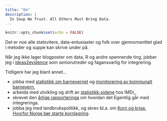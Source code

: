 ```yaml
---
title: "Om"
description: |
  In Soup We Trust. All Others Must Bring Data.
---
```


```r
knitr::opts_chunk$set(echo = FALSE)
```

Det er noe alle statsvitere, data-entusiaster og folk over gjennomsnittet glad i metoder og suppe kan skrive under på. 

Når jeg ikke lager blogposter om data, R og andre spennende ting, jobber jeg i [ideas2evidence](https://www.ideas2evidence.com/) som seniorutreder og fagansvarlig for integrering. 

 Tidligere har jeg blant annet...

- jobba med [statistikk om barnevernet](https://bufdir.no/Statistikk_og_analyse/Barnevern/Oppsummert_status_i_tall_for_barnevernet/) og [monitorering av kommunalt barnevern](https://bufdir.no/Statistikk_og_analyse/Barnevern_kommunemonitor/#/), 
- arbeida med utvikling og drift av [statistikk-sidene](https://www.imdi.no/om-integrering-i-norge/statistikk/) hos IMDi,,
- skrevet den [årlige rapporteringa](https://www.imdi.no/globalassets/dokumenter/arsrapporter-og-styrende-dokumenter/arsrapport-2017/integrering-i-norge-overordnet-analyse-2017.pdf) om hvordan det Egentlig går med integreringa. 
- jobba jeg med landbrukspolitikk, og skrev bl.a. om [Korn og krise. Hvorfor Norge bør starte kornlagring](https://www.agrianalyse.no/publikasjoner/korn-og-krise-article335-856.html).